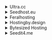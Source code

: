 <details><summary>Ultra.cc</summary>

- Host: `https://<username>.<hostname>.usbx.me/sonarr`
- API Key: `API Key` (Sonarr's API Key found in Settings -> General -> Security) 
- Basic Auth: Enabled
- Username: `<username>`
- Password: `<password>`

</details>

<details><summary>Seedhost.eu</summary>

- Host: `https://<hostname>.seedhost.eu/<username>/sonarr`
- API Key: `API Key` (Sonarr's API Key found in Settings -> General -> Security) 
- Basic Auth: Enabled
- Username: `<username>`
- Password: `<password>`

</details>

<details><summary>Feralhosting</summary>

- Host: `http://<hostname>.feralhosting.com:<port>/<username>/sonarr/`
- API Key: `API Key` (Sonarr's API Key found in Settings -> General -> Security) 
- Basic Auth: Enabled
- Username: `<username>`
- Password: `<password>`

</details>

<details><summary>Hostingby.design</summary>

- Host: `https://<hostname>.itsby.design/sonarr`
- API Key: `API Key` (Sonarr's API Key found in Settings -> General -> Security) 
- Basic Auth: Enabled
- Username: `<username>`
- Password: `<password>`

</details>

<details><summary>Bytesized Hosting</summary>

- Host: `https://<username>.<hostname>.bysh.me/sonarr`
- API Key: `API Key` (Sonarr's API Key found in Settings -> General -> Security) 
- Basic Auth: Disabled

</details>

<details><summary>Seedit4.me</summary>

- Host: `http://localhost:8989/sonarr/`
- API Key: `API Key` (Sonarr's API Key found in Settings -> General -> Security) 
- Basic Auth: Disabled

</details>
